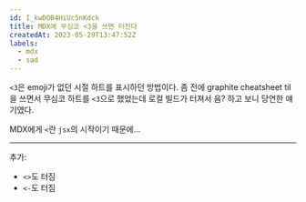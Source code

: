 ```yaml
---
id: I_kwDOB4HiUc5nKdck
title: MDX에 무심코 <3을 쓰면 터진다
createdAt: 2023-05-29T13:47:52Z
labels:
  - mdx
  - sad
---
```


`<3`은 emoji가 없던 시절 하트를 표시하던 방법이다. 좀 전에 graphite cheatsheet til을 쓰면서 무심코 하트를 `<3`으로 했었는데 로컬 빌드가 터져서 음? 하고 보니 당연한 얘기였다.

MDX에게 `<`란 `jsx`의 시작이기 때문에...

---
추가:
- `<>`도 터짐
- `<-`도 터짐
